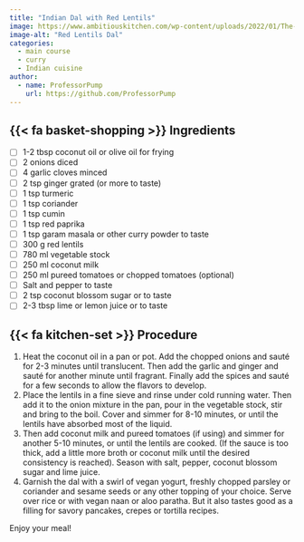 ```yaml
---
title: "Indian Dal with Red Lentils"
image: https://www.ambitiouskitchen.com/wp-content/uploads/2022/01/The-Best-Dal-Ever-6.jpg
image-alt: "Red Lentils Dal"
categories:
  - main course
  - curry
  - Indian cuisine
author:
  - name: ProfessorPump
    url: https://github.com/ProfessorPump
---
```


## {{< fa basket-shopping >}} Ingredients

-   [ ] 1-2 tbsp coconut oil or olive oil for frying 
-   [ ] 2 onions diced 
-   [ ] 4 garlic cloves minced 
-   [ ] 2 tsp ginger grated (or more to taste) 
-   [ ] 1 tsp turmeric 
-   [ ] 1 tsp coriander 
-   [ ] 1 tsp cumin 
-   [ ] 1 tsp red paprika 
-   [ ] 1 tsp garam masala or other curry powder to taste 
-   [ ] 300 g red lentils 
-   [ ] 780 ml vegetable stock 
-   [ ] 250 ml coconut milk 
-   [ ] 250 ml pureed tomatoes or chopped tomatoes (optional) 
-   [ ] Salt and pepper to taste 
-   [ ] 2 tsp coconut blossom sugar or to taste 
-   [ ] 2-3 tbsp lime or lemon juice or to taste 

## {{< fa kitchen-set >}} Procedure

1.  Heat the coconut oil in a pan or pot. Add the chopped onions and sauté for 2-3 minutes until translucent. Then add the garlic and ginger and sauté for another minute until fragrant. Finally add the spices and sauté for a few seconds to allow the flavors to develop. 
2.  Place the lentils in a fine sieve and rinse under cold running water. Then add it to the onion mixture in the pan, pour in the vegetable stock, stir and bring to the boil. Cover and simmer for 8-10 minutes, or until the lentils have absorbed most of the liquid. 
3.  Then add coconut milk and pureed tomatoes (if using) and simmer for another 5-10 minutes, or until the lentils are cooked. (If the sauce is too thick, add a little more broth or coconut milk until the desired consistency is reached). Season with salt, pepper, coconut blossom sugar and lime juice. 
4.  Garnish the dal with a swirl of vegan yogurt, freshly chopped parsley or coriander and sesame seeds or any other topping of your choice. Serve over rice or with vegan naan or aloo paratha. But it also tastes good as a filling for savory pancakes, crepes or tortilla recipes.


Enjoy your meal!
